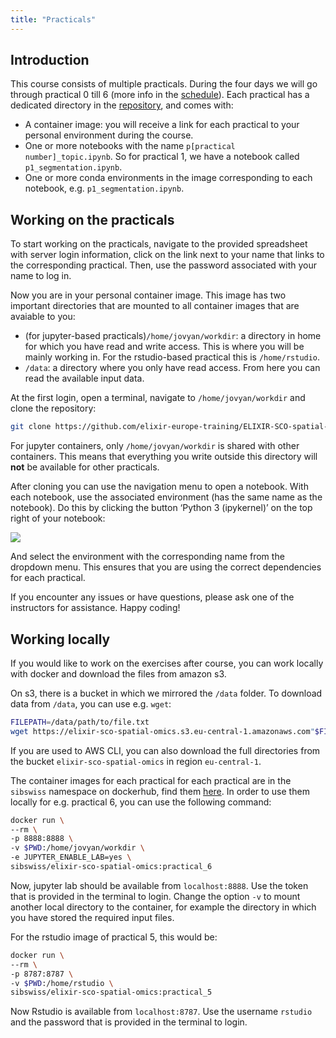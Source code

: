 ```yaml
---
title: "Practicals"
---
```


## Introduction

This course consists of multiple practicals. During the four days we will go through practical 0 till 6 (more info in the [schedule](schedule.qmd)). Each practical has a dedicated directory in the [repository](https://github.com/elixir-europe-training/ELIXIR-SCO-spatial-omics), and comes with:

- A container image: you will receive a link for each practical to your personal environment during the course.
- One or more notebooks with the name `p[practical number]_topic.ipynb`. So for practical 1, we have a notebook called `p1_segmentation.ipynb`. 
- One or more conda environments in the image corresponding to each notebook, e.g. `p1_segmentation.ipynb`. 

## Working on the practicals

To start working on the practicals, navigate to the provided spreadsheet with server login information, click on the link next to your name that links to the corresponding practical. Then, use the password associated with your name to log in. 

Now you are in your personal container image. This image has two important directories that are mounted to all container images that are avaiable to you:

- (for jupyter-based practicals)`/home/jovyan/workdir`: a directory in home for which you have read and write access. This is where you will be mainly working in. For the rstudio-based practical this is `/home/rstudio`. 
- `/data`: a directory where you only have read access. From here you can read the available input data. 

At the first login, open a terminal, navigate to `/home/jovyan/workdir` and clone the repository:

```sh
git clone https://github.com/elixir-europe-training/ELIXIR-SCO-spatial-omics.git
```

::: {.callout-warning}
For jupyter containers, only `/home/jovyan/workdir` is shared with other containers. This means that everything you write outside this directory will **not** be available for other practicals. 
:::

After cloning you can use the navigation menu to open a notebook. With each notebook, use the associated environment (has the same name as the notebook). Do this by clicking the button 'Python 3 (ipykernel)' on the top right of your notebook:

![](assets/select_kernel.png)

And select the environment with the corresponding name from the dropdown menu. This ensures that you are using the correct dependencies for each practical.

If you encounter any issues or have questions, please ask one of the instructors for assistance. Happy coding!

## Working locally

If you would like to work on the exercises after course, you can work locally with docker and download the files from amazon s3.

On s3, there is a bucket in which we mirrored the `/data` folder. To download data from `/data`, you can use e.g. `wget`: 

```sh
FILEPATH=/data/path/to/file.txt
wget https://elixir-sco-spatial-omics.s3.eu-central-1.amazonaws.com"$FILEPATH"
```

If you are used to AWS CLI, you can also download the full directories from the bucket `elixir-sco-spatial-omics` in region `eu-central-1`. 

The container images for each practical for each practical are in the `sibswiss` namespace on dockerhub, find them [here](https://hub.docker.com/r/sibswiss/elixir-sco-spatial-omics/tags). In order to use them locally for e.g. practical 6, you can use the following command:

```sh
docker run \
--rm \
-p 8888:8888 \
-v $PWD:/home/jovyan/workdir \
-e JUPYTER_ENABLE_LAB=yes \
sibswiss/elixir-sco-spatial-omics:practical_6
```

Now, jupyter lab should be available from `localhost:8888`. Use the token that is provided in the terminal to login. Change the option `-v` to mount another local directory to the container, for example the directory in which you have stored the required input files. 

For the rstudio image of practical 5, this would be:

```sh 
docker run \
--rm \
-p 8787:8787 \
-v $PWD:/home/rstudio \
sibswiss/elixir-sco-spatial-omics:practical_5
```

Now Rstudio is available from `localhost:8787`. Use the username `rstudio` and the password that is provided in the terminal to login. 